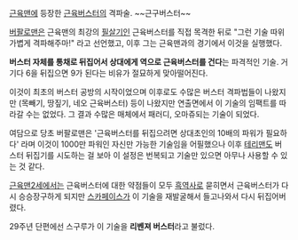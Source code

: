 [[근육맨]]에 등장한 [[근육버스터]]의 격파술. ~~근구버스터~~

[[버팔로맨]]은 근육맨의 최강의 [[필살기]]인 근육버스터를 직접 목격한 뒤로 "그런 기술 따위 가볍게 격파해주마!" 라고 선언했고, 이후 그는 근육맨과의 경기에서 이것을 실행했다.

'''버스터 자체를 통채로 뒤집어서 상대에게 역으로 근육버스터를 건다'''는 파격적인 기술. 거기다 6을 뒤집으면 9가 된다는 비유가 절묘하게 맞아떨어진다. 

이것이 최초의 버스터 공방의 시작이었으며 이후로도 수많은 버스터 격파법들이 나왔지만 (목빼기, 땅짚기, 네오 근육버스터) 등이 나왔지만 연출면에서 이 기술의 임팩트를 따라갈 수는 없었다. 그 결과 수많은 매체에서 패러디, 오마쥬되는 기술이 되었다.

여담으로 당초 버팔로맨은 '근육버스터를 뒤집으려면 상대초인의 10배의 파워가 필요하다' 라며 이것이 1000만 파워인 자신만 가능한 기술임을 어필했으나 이후 [[테리맨]]도 버스터 뒤집기를 시도하는 걸 보아 이 설정은 번복되고 기술만 있으면 아무나 사용할 수 있는 것 같다.

[[근육맨2세]]에서는 근육버스터에 대한 약점들이 모두 [[흑역사]]로 묻히면서 근육버스터가 다시 승승장구하게 되지만 [[스카페이스]]가 이 기술을 재발굴해서 들고나와서 다시 뒤집어버렸다.

29주년 단편에선 스구루가 이 기술을 '''리벤져 버스터'''라고 불렀다.
